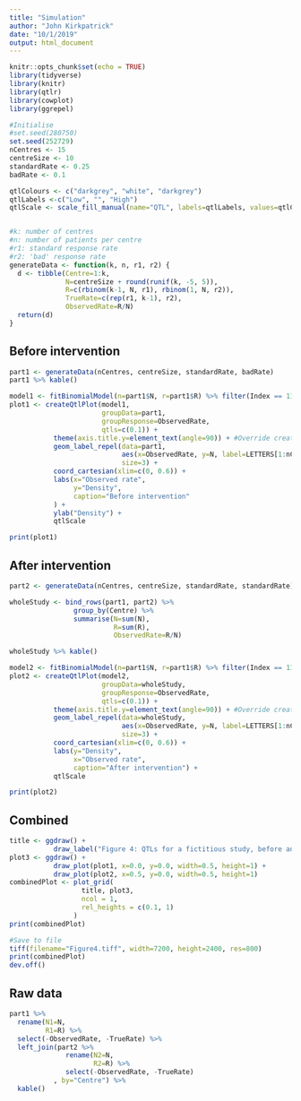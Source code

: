 ```yaml
---
title: "Simulation"
author: "John Kirkpatrick"
date: "10/1/2019"
output: html_document
---
```


```r
knitr::opts_chunk$set(echo = TRUE)
library(tidyverse)
library(knitr)
library(qtlr)
library(cowplot)
library(ggrepel)

#Initialise
#set.seed(280750)
set.seed(252729)
nCentres <- 15
centreSize <- 10
standardRate <- 0.25
badRate <- 0.1

qtlColours <- c("darkgrey", "white", "darkgrey")
qtlLabels <-c("Low", "", "High")
qtlScale <- scale_fill_manual(name="QTL", labels=qtlLabels, values=qtlColours)


#k: number of centres
#n: number of patients per centre
#r1: standard response rate
#r2: 'bad' response rate
generateData <- function(k, n, r1, r2) {
  d <- tibble(Centre=1:k,
              N=centreSize + round(runif(k, -5, 5)),
              R=c(rbinom(k-1, N, r1), rbinom(1, N, r2)),
              TrueRate=c(rep(r1, k-1), r2),
              ObservedRate=R/N)
  return(d)
}

```

## Before intervention

```r
part1 <- generateData(nCentres, centreSize, standardRate, badRate)
part1 %>% kable()

model1 <- fitBinomialModel(n=part1$N, r=part1$R) %>% filter(Index == 11)
plot1 <- createQtlPlot(model1, 
                       groupData=part1, 
                       groupResponse=ObservedRate,
                       qtls=c(0.1)) +
           theme(axis.title.y=element_text(angle=90)) + #Override createQtlPlot default
           geom_label_repel(data=part1,
                            aes(x=ObservedRate, y=N, label=LETTERS[1:nCentres]),
                            size=3) +
           coord_cartesian(xlim=c(0, 0.6)) +
           labs(x="Observed rate",
                y="Density",
                caption="Before intervention"
           ) +
           ylab("Density") +
           qtlScale

print(plot1)
```

## After intervention

```r
part2 <- generateData(nCentres, centreSize, standardRate, standardRate)

wholeStudy <- bind_rows(part1, part2) %>% 
                group_by(Centre) %>% 
                summarise(N=sum(N),
                          R=sum(R),
                          ObservedRate=R/N)

wholeStudy %>% kable()

model2 <- fitBinomialModel(n=part1$N, r=part1$R) %>% filter(Index == 11)
plot2 <- createQtlPlot(model2, 
                       groupData=wholeStudy, 
                       groupResponse=ObservedRate,
                       qtls=c(0.1)) +
           theme(axis.title.y=element_text(angle=90)) + #Override createQtlPlot default
           geom_label_repel(data=wholeStudy, 
                            aes(x=ObservedRate, y=N, label=LETTERS[1:nCentres]), 
                            size=3) +
           coord_cartesian(xlim=c(0, 0.6)) +
           labs(y="Density",
                x="Observed rate",
                caption="After intervention") +
           qtlScale

print(plot2)
```

## Combined
```r
title <- ggdraw() +
           draw_label("Figure 4: QTLs for a fictitious study, before and after intervention", x=0.0, hjust=0)
plot3 <- ggdraw() +
           draw_plot(plot1, x=0.0, y=0.0, width=0.5, height=1) +
           draw_plot(plot2, x=0.5, y=0.0, width=0.5, height=1)
combinedPlot <- plot_grid(
                  title, plot3,
                  ncol = 1,
                  rel_heights = c(0.1, 1)
                )
print(combinedPlot)

#Save to file
tiff(filename="Figure4.tiff", width=7200, height=2400, res=800)
print(combinedPlot)
dev.off()
```

## Raw data
```r
part1 %>% 
  rename(N1=N,
         R1=R) %>% 
  select(-ObservedRate, -TrueRate) %>% 
  left_join(part2 %>%
              rename(N2=N, 
                     R2=R) %>% 
              select(-ObservedRate, -TrueRate)
           , by="Centre") %>% 
  kable()

```
